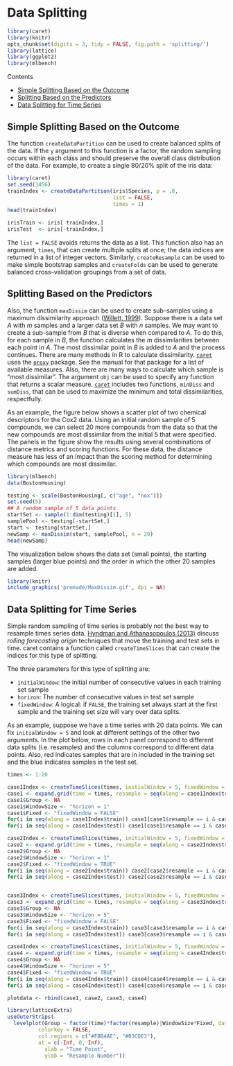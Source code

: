 # Data Splitting

```r
library(caret)
library(knitr)
opts_chunk$set(digits = 3, tidy = FALSE, fig.path = 'splitting/')
library(lattice)
library(ggplot2)
library(mlbench)
```


Contents

 - [Simple Splitting Based on the Outcome](#outcome)
 - [Splitting Based on the Predictors](#predictors)
 - [Data Splitting for Time Series](#time)

<div id="outcome"></div>

## Simple Splitting Based on the Outcome


The function `createDataPartition` can be used to create balanced splits of the data. If the `y` argument to this function is a factor, the random sampling occurs within each class and should preserve the overall class distribution of the data. For example, to create a single 80/20% split of the iris data:

```r
library(caret)
set.seed(3456)
trainIndex <- createDataPartition(iris$Species, p = .8, 
                                  list = FALSE, 
                                  times = 1)
head(trainIndex)

irisTrain <- iris[ trainIndex,]
irisTest  <- iris[-trainIndex,]
```

The `list = FALSE` avoids returns the data as a list. This function also has an argument, `times`, that can create multiple splits at once; the data indices are returned in a list of integer vectors. Similarly, `createResample` can be used to make simple bootstrap samples and `createFolds` can be used to generate balanced cross–validation groupings from a set of data.

<div id="predictors"></div>

## Splitting Based on the Predictors

Also, the function `maxDissim` can be used to create sub–samples using a maximum dissimilarity approach ([Willett, 1999](http://www.liebertonline.com/doi/abs/10.1089/106652799318382)). Suppose there is a data set *A* with *m* samples and a larger data set *B* with *n* samples. We may want to create a sub–sample from *B* that is diverse when compared to *A*. To do this, for each sample in *B*, the function calculates the *m* dissimilarities between each point in *A*. The most dissimilar point in *B* is added to *A* and the process continues. There are many methods in R to calculate dissimilarity. [`caret`](http://cran.r-project.org/web/packages/caret/index.html) uses the [`proxy`](http://cran.r-project.org/web/packages/proxy/index.html) package. See the manual for that package for a list of available measures. Also, there are many ways to calculate which sample is "most dissimilar". The argument `obj` can be used to specify any function that returns a scalar measure. [`caret`](http://cran.r-project.org/web/packages/caret/index.html) includes two functions, `minDiss` and `sumDiss`, that can be used to maximize the minimum and total dissimilarities, respectfully. 

As an example, the figure below shows a scatter plot of two chemical descriptors for the Cox2 data. Using an initial random sample of 5 compounds, we can select 20 more compounds from the data so that the new compounds are most dissimilar from the initial 5 that were specified. The panels in the figure show the results using several combinations of distance metrics and scoring functions. For these data, the distance measure has less of an impact than the scoring method for determining which compounds are most dissimilar.

```r
library(mlbench)
data(BostonHousing)

testing <- scale(BostonHousing[, c("age", "nox")])
set.seed(5)
## A random sample of 5 data points
startSet <- sample(1:dim(testing)[1], 5)
samplePool <- testing[-startSet,]
start <- testing[startSet,]
newSamp <- maxDissim(start, samplePool, n = 20)
head(newSamp)
``` 

The visualization below shows the data set (small points), the starting samples (larger blue points) and the order in which the other 20 samples are added.

```r
library(knitr)
include_graphics('premade/MaxDissim.gif', dpi = NA)
```

## Data Splitting for Time Series

Simple random sampling of time series is probably not the best way to resample times series data. [Hyndman and Athanasopoulos (2013)](https://www.otexts.org/fpp/2/5) discuss *rolling forecasting origin* techniques that move the training and test sets in time. caret contains a function called `createTimeSlices` that can create the indices for this type of splitting.

The three parameters for this type of splitting are:

 - `initialWindow`: the initial number of consecutive values in each training set sample
 - `horizon`: The number of consecutive values in test set sample
 - `fixedWindow`: A logical: if `FALSE`, the training set always start at the first sample and the training set size will vary over data splits.

As an example, suppose we have a time series with 20 data points. We can fix `initialWindow = 5` and look at different settings of the other two arguments. In the plot below, rows in each panel correspond to different data splits (i.e. resamples) and the columns correspond to different data points. Also, red indicates samples that are in included in the training set and the blue indicates samples in the test set.

```r
times <- 1:20

case1Index <- createTimeSlices(times, initialWindow = 5, fixedWindow = FALSE)
case1 <- expand.grid(time = times, resample = seq(along = case1Index$train))
case1$Group <- NA
case1$WindowSize <- "horizon = 1"
case1$Fixed <- "fixedWindow = FALSE"
for(i in seq(along = case1Index$train)) case1[case1$resample == i & case1$time %in% case1Index$train[[i]], "Group"] <- -1
for(i in seq(along = case1Index$test)) case1[case1$resample == i & case1$time %in% case1Index$test[[i]], "Group"] <- 1

case2Index <- createTimeSlices(times, initialWindow = 5, fixedWindow = TRUE)
case2 <- expand.grid(time = times, resample = seq(along = case2Index$train))
case2$Group <- NA
case2$WindowSize <- "horizon = 1"
case2$Fixed <- "fixedWindow = TRUE"
for(i in seq(along = case2Index$train)) case2[case2$resample == i & case2$time %in% case2Index$train[[i]], "Group"] <- -1
for(i in seq(along = case2Index$test)) case2[case2$resample == i & case2$time %in% case2Index$test[[i]], "Group"] <- 1


case3Index <- createTimeSlices(times, initialWindow = 5, fixedWindow = FALSE, horizon = 5)
case3 <- expand.grid(time = times, resample = seq(along = case3Index$train))
case3$Group <- NA
case3$WindowSize <- "horizon = 5"
case3$Fixed <- "fixedWindow = FALSE"
for(i in seq(along = case3Index$train)) case3[case3$resample == i & case3$time %in% case3Index$train[[i]], "Group"] <- -1
for(i in seq(along = case3Index$test)) case3[case3$resample == i & case3$time %in% case3Index$test[[i]], "Group"] <- 1

case4Index <- createTimeSlices(times, initialWindow = 5, fixedWindow = TRUE, horizon = 5)
case4 <- expand.grid(time = times, resample = seq(along = case4Index$train))
case4$Group <- NA
case4$WindowSize <- "horizon = 5"
case4$Fixed <- "fixedWindow = TRUE"
for(i in seq(along = case4Index$train)) case4[case4$resample == i & case4$time %in% case4Index$train[[i]], "Group"] <- -1
for(i in seq(along = case4Index$test)) case4[case4$resample == i & case4$time %in% case4Index$test[[i]], "Group"] <- 1

plotdata <- rbind(case1, case2, case3, case4)

library(latticeExtra)
useOuterStrips(
  levelplot(Group ~ factor(time)*factor(resample)|WindowSize*Fixed, data = plotdata,  
          colorkey = FALSE,
          col.regions = c("#FBB4AE", "#B3CDE3"),
          at = c(-Inf, 0, Inf),
            xlab = "Time Point",
            ylab = "Resample Number")) 
```  

